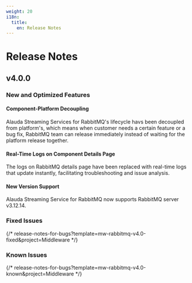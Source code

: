 ```yaml
---
weight: 20
i18n:
  title:
    en: Release Notes
---
```


# Release Notes

## v4.0.0

### New and Optimized Features

#### Component-Platform Decoupling

Alauda Streaming Services for RabbitMQ's lifecycle havs been decoupled from platform's, which means when customer needs a certain feature or a bug fix, RabbitMQ team can release immediately instead of waiting for the platform release together.

#### Real-Time Logs on Component Details Page

The logs on RabbitMQ details page have been replaced with real-time logs that update instantly, facilitating troubleshooting and issue analysis.

#### New Version Support

Alauda Streaming Service for RabbitMQ now supports RabbitMQ server v3.12.14.

### Fixed Issues

{/* release-notes-for-bugs?template=mw-rabbitmq-v4.0-fixed&project=Middleware */}

### Known Issues

{/* release-notes-for-bugs?template=mw-rabbitmq-v4.0-known&project=Middleware */}


